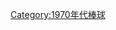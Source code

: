 {{year by category
|m=1
|c=9
|d=7
|y=0
|cat=棒球
|sortkey=棒球
|parent=依年份劃分的棒球
|subcat=1970年體育}}
[[Category:1970年代棒球|Category:1970年代棒球]]